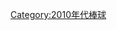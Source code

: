 {{year by category
|m=2
|c=0
|d=1
|y=6
|cat=棒球
|sortkey=棒球
|parent=依年份劃分的棒球
|subcat=2016年體育}}
[[Category:2010年代棒球|Category:2010年代棒球]]
